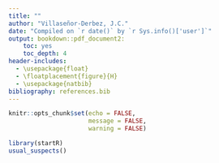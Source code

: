 ```yaml
---
title: ""
author: "Villaseñor-Derbez, J.C."
date: "Compiled on `r date()` by `r Sys.info()['user']`"
output: bookdown::pdf_document2:
    toc: yes
    toc_depth: 4
header-includes:
  - \usepackage{float}
  - \floatplacement{figure}{H}
  - \usepackage{natbib}
bibliography: references.bib
---
```


```r
knitr::opts_chunk$set(echo = FALSE,
                      message = FALSE,
                      warning = FALSE)

library(startR)
usual_suspects()
```

